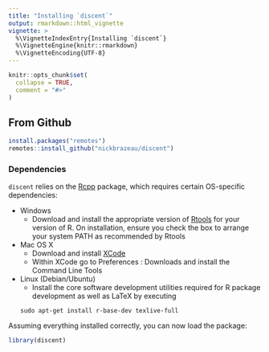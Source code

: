 ```yaml
---
title: "Installing `discent`"
output: rmarkdown::html_vignette
vignette: >
  %\VignetteIndexEntry{Installing `discent`}
  %\VignetteEngine{knitr::rmarkdown}
  %\VignetteEncoding{UTF-8}
---
```


```r
knitr::opts_chunk$set(
  collapse = TRUE,
  comment = "#>"
)
```

## From Github 
```r
install.packages("remotes")
remotes::install_github("nickbrazeau/discent")
```

### Dependencies
`discent` relies on the [Rcpp](https://cran.r-project.org/web/packages/Rcpp/index.html) package, which requires certain OS-specific dependencies: 

* Windows
    - Download and install the appropriate version of [Rtools](https://cran.rstudio.com/bin/windows/Rtools/) for your version of R. On installation, ensure you check the box to arrange your system PATH as recommended by Rtools
* Mac OS X
    - Download and install [XCode](http://itunes.apple.com/us/app/xcode/id497799835?mt=12)
    - Within XCode go to Preferences : Downloads and install the Command Line Tools
* Linux (Debian/Ubuntu)
    - Install the core software development utilities required for R package development as well as LaTeX by executing
    ```
    sudo apt-get install r-base-dev texlive-full
    ```

Assuming everything installed correctly, you can now load the package:

```r
library(discent)
```
